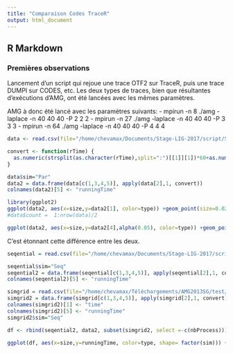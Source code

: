 ```yaml
---
title: "Comparaison Codes TraceR"
output: html_document
---
```

## R Markdown

### Premières observations

Lancement d'un script qui rejoue une trace OTF2 sur TraceR, puis une trace DUMPI sur CODES, etc. Les deux types de traces, bien que résultantes d'exécutions d'AMG, ont été lancées avec les mêmes paramètres.

AMG à donc été lancé avec les paramètres suivants:
- mpirun -n  8 ./amg -laplace -n 40 40 40 -P 2 2 2
- mpirun -n 27 ./amg -laplace -n 40 40 40 -P 3 3 3
- mpirun -n 64 ./amg -laplace -n 40 40 40 -P 4 4 4

```r
data <- read.csv(file="/home/chevamax/Documents/Stage-LIG-2017/script/Simu2/resComparatif", header=TRUE, sep=" ")

convert <- function(rTime) {
  as.numeric(strsplit(as.character(rTime),split=":")[[1]][1])*60+as.numeric(strsplit(as.character(rTime),split=":")[[1]][2])
}

data$sim="Par"
data2 = data.frame(data[c(1,3,4,5)], apply(data[2],1, convert))
colnames(data2)[5] <- "runningTime"
```

```r
library(ggplot2)
ggplot(data2, aes(x=size,y=data2[1], color=type)) +geom_point(size=0.02) + aes(ymin=0) + xlab("simulation (4 traces par taille)")+ylab("temps en secondes") + ggtitle("Running time annoncé") 
#data$count =  1:nrow(data)/2
```



```r
ggplot(data2, aes(x=size,y=data2[4],alpha(0.05), color=type)) +geom_point(size=0.02) + aes(ymin=0) +xlab("simulation")+ylab("temps en secondes") + ggtitle("Temps total via /usr/bin/time")


```

C'est étonnant cette différence entre les deux.


```r

seqential = read.csv(file="/home/chevamax/Documents/Stage-LIG-2017/script/res300617-143957/res300617-143957.csv", header=TRUE, sep=" ")

seqential$sim="Seq"
seqential2 = data.frame(seqential[c(1,3,4,5)], apply(seqential[2],1, convert))
colnames(seqential2)[5] <- "runningTime"

simgrid = read.csv(file="/home/chevamax/Téléchargements/AMG2013SG/test/sim030717-2/sim030717-2.csv", header=TRUE, sep=" ")
simgrid2 = data.frame(simgrid[c(1,3,4,5)], apply(simgrid[2],1, convert))
colnames(simgrid2)[1] <- "time"
colnames(simgrid2)[5] <- "runningTime"
simgrid2$sim="Seq"

df <- rbind(seqential2, data2, subset(simgrid2, select =-c(nbProcess)))

ggplot(df, aes(x=size,y=runningTime, color=type, shape= factor(sim))) +geom_point() + aes(ymin=0) +xlab("Taille des traces simulées")+ylab("Running Time en seconde (échelle log)") + ggtitle("Temps de simulation AMG2013") + scale_y_log10() + scale_shape_discrete(name=c("Simulation"), labels=c("Parallèle","Sequentiel")) + scale_color_discrete(name="Simulateur", labels=c("Codes", "TraceR","SimGrid(Exécution réelle)")) + labs(subtitle="Sur 4 noeuds physiques(parallèle), topologie dragonfly 216")
```



